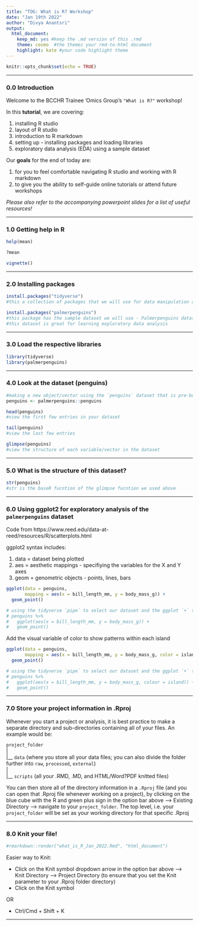 ```yaml
---
title: "TOG: What is R? Workshop"
date: "Jan 19th 2022"
author: "Divya Anantsri"
output: 
  html_document: 
    keep_md: yes #keep the .md version of this .rmd
    theme: cosmo  #the themes your rmd-to-html document
    highlight: kate #your code highlight theme
---
```


```r

knitr::opts_chunk$set(echo = TRUE)

```  

***  

### 0.0 Introduction  

Welcome to the BCCHR Trainee 'Omics Group's `"What is R?"` workshop! 

In this **tutorial**, we are covering: 

1. installing R studio 
2. layout of R studio 
3. introduction to R markdown 
4. setting up - installing packages and loading libraries 
4. exploratory data analysis (EDA) using a sample dataset 


Our **goals** for the end of today are: 

1. for you to feel comfortable navigating R studio and working with R markdown  
2. to give you the ability to self-guide online tutorials or attend future workshops  
  
  
*Please also refer to the accompanying powerpoint slides for a list of useful resources!*    

***  

### 1.0 Getting help in R  

```r

help(mean)

?mean

vignette()

```

***  

### 2.0 Installing packages 

```r

install.packages("tidyverse")
#this a collection of packages that we will use for data manipulation and plotting 

install.packages("palmerpenguins")
#this package has the sample dataset we will use - Palmerpenguins dataset 
#this dataset is great for learning exploratory data analysis 

```

***  

### 3.0 Load the respective libraries

```r

library(tidyverse)
library(palmerpenguins)

```

***  

### 4.0 Look at the dataset (penguins)

```r

#making a new object/vector using the `penguins` dataset that is pre-built into the palmerpenguins package
penguins <- palmerpenguins::penguins

head(penguins)
#view the first few entries in your dataset

tail(penguins)
#view the last few entries

glimpse(penguins)
#view the structure of each variable/vector in the dataset

```

***  

### 5.0 What is the structure of this dataset?

```r

str(penguins)
#str is the baseR fucntion of the glimpse fucntion we used above

```

***  

### 6.0 Using ggplot2 for exploratory analysis of the `palmerpenguins` dataset 

Code from https://www.reed.edu/data-at-reed/resources/R/scatterplots.html

ggplot2 syntax includes:  

1. data = dataset being plotted
2. aes = aesthetic mappings - specifiying the variables for the X and Y axes
3. geom = genometric objects - points, lines, bars 

```r

ggplot(data = penguins, 
       mapping = aes(x = bill_length_mm, y = body_mass_g)) +
  geom_point()

# using the tidyverse `pipe` to select our dataset and the ggplot `+` to add layers and specifications of plotting
# penguins %>% 
#   ggplot(aes(x = bill_length_mm, y = body_mass_g)) +
#   geom_point()

```

Add the visual variable of color to show patterns within each island 

```r

ggplot(data = penguins, 
       mapping = aes(x = bill_length_mm, y = body_mass_g, color = island)) +
  geom_point()

# using the tidyverse `pipe` to select our dataset and the ggplot `+` to add layers and specifications of plotting
# penguins %>% 
#   ggplot(aes(x = bill_length_mm, y = body_mass_g, colour = island)) +
#   geom_point()

```  

***  

### 7.0 Store your project information in .Rproj   

Whenever you start a project or analysis, it is best practice to make a separate directory and sub-directories containing all of your files. An example would be:  

`project_folder`  
|  
|__ `data` (where you store all your data files; you can also divide the folder further into `raw`, `processed`, `external`)  
|  
|__ `scripts` (all your .RMD, .MD, and HTML/Word?PDF knitted files)  

You can then store all of the directory information in a `.Rproj` file (and you can open that .Rproj file whenever working on a project), by clicking on the blue cube with the R and green plus sign in the option bar above --> Existing Directory --> navigate to your `project_folder`. The top level, i.e. your `project_folder` will be set as your working directory for that specific .Rproj

***  

### 8.0 Knit your file!  

```r

#rmarkdown::render("what_is_R_Jan_2022.Rmd", "html_document")

```  

Easier way to Knit:  

- Click on the Knit symbol dropdown arrow in the option bar above --> Knit Directory --> Project Directory (to ensure that you set the Knit parameter to your .Rproj folder directory)
- Click on the Knit symbol  

OR  

- Ctrl/Cmd + Shift + K  

***  

